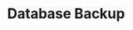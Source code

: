 ---
id: "sd_easy_mc_017"
questionType: "MULTIPLE_CHOICE"
title: "Database Backup"
description: "Why are database backups important?"
difficulty: "EASY"
category: "System Design"
options:
  - "To reduce latency"
  - "To prevent data loss"
  - "To encrypt data"
  - "To increase traffic"
correctAnswer: 1
---